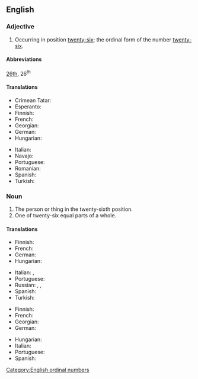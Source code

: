 ==English==
{{number box|en|26}}

===Adjective===
{{en-adj|-}}

# Occurring in position [[twenty-six]]; the ordinal form of the number [[twenty-six]].

====Abbreviations====
[[26th]], 26<sup>th</sup>

====Translations====
{{trans-top|ordinal number}}
* Crimean Tatar: {{t|crh|yigirmi altıncı}}
* Esperanto: {{t|eo|dudek-sesa}}
* Finnish: {{t|fi|kahdeskymmeneskuudes}}
* French: {{t+|fr|vingt-sixième}}
* Georgian: {{t|ka|ოცდამეექვსე}}
* German: {{t+|de|sechsundzwanzigster}}
* Hungarian: {{t+|hu|huszonhatodik}}
{{trans-mid}}
* Italian: {{t|it|ventiseiesimo}}
* Navajo: {{t|nv|naadįįhastą́ą́ góneʼ}}
* Portuguese: {{t|pt|vigésimo sexto}}
* Romanian: {{t|ro|al [[douăzeci și șaselea]]}}
* Spanish: {{t+|es|vigesimosexto}}
* Turkish: {{t|tr|yirmi altıncı}}
{{trans-bottom}}

===Noun===
{{en-noun|-}}

# The person or thing in the twenty-sixth position.
# One of twenty-six equal parts of a whole.

====Translations====
{{trans-top|the person or thing in the twenty-sixth position}}
* Finnish: {{t|fi|kahdeskymmeneskuudes}}
* French: {{t+|fr|vingt-sixième|m|f}}
* German: {{t+|de|sechsundzwanzigste}}
* Hungarian: {{t+|hu|huszonhatodik}}
{{trans-mid}}
* Italian: {{t|it|ventiseiesimo|m}}, {{t|it|ventiseiesima|f}}
* Portuguese: {{t|pt|vigésimo sexto}}
* Russian: {{t|ru|двадцать шестой|m}}, {{t|ru|двадцать шестая|m}}, {{t|ru|двадцать шестое|n}}
* Spanish: {{t|es|vigésimo sexto}}
* Turkish: {{t|tr|yirmi altıncı}}
{{trans-bottom}}

{{trans-top|one of twenty-six equal parts of a whole}}
* Finnish: {{t|fi|kahdeskymmeneskuudesosa}}
* French: {{t+|fr|vingt-sixième}}
* Georgian: {{t|ka|ოცდამეექვსედი}}
* German: {{t+|de|sechsundzwanzigste}}
{{trans-mid}}
* Hungarian: {{t|hu|huszonhatod}}
* Italian: {{t|it|ventiseiesimo}}
* Portuguese: {{t|pt|vinte e seis avos}}
* Spanish: {{t|es|vigésimo sexto}}
{{trans-bottom}}

[[Category:English ordinal numbers]]